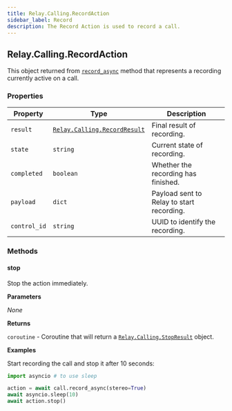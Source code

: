 ```yaml
---
title: Relay.Calling.RecordAction
sidebar_label: Record
description: The Record Action is used to record a call.
---
```


[record-async]: /sdks/realtime-sdk/v2/language/python/calling/call#record_async
[relay-calling-recordresult]: /sdks/realtime-sdk/v2/language/python/calling/results/record-result
[relay-calling-stopresult]: /sdks/realtime-sdk/v2/language/python/calling/results/stop-result

## Relay.Calling.RecordAction

This object returned from [`record_async`][record-async] method that represents a recording currently active on a call.

### Properties

| Property | Type | Description |
| -------- | ---- | ----------- |
| `result` | [`Relay.Calling.RecordResult`][relay-calling-recordresult] | Final result of recording. |
| `state` | `string` | Current state of recording. |
| `completed` | `boolean` | Whether the recording has finished. |
| `payload` | `dict` | Payload sent to Relay to start recording. |
| `control_id` | `string` | UUID to identify the recording. |

### Methods

#### stop

Stop the action immediately.

**Parameters**

_None_

**Returns**

`coroutine` - Coroutine that will return a [`Relay.Calling.StopResult`][relay-calling-stopresult] object.

**Examples**

Start recording the call and stop it after 10 seconds:

```python
import asyncio # to use sleep

action = await call.record_async(stereo=True)
await asyncio.sleep(10)
await action.stop()
```